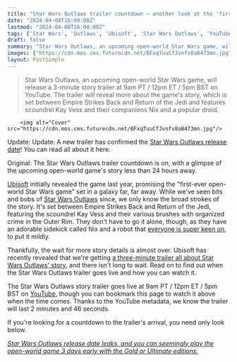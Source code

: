 ```yaml
---
title: "Star Wars Outlaws trailer countdown – another look at the 'first-ever open-world Star Wars game' is nearly here"
date: "2024-04-08T16:00:00Z"
lastmod: "2024-04-08T16:00:00Z"
tags: ['Star Wars', 'Outlaws', 'Ubisoft', 'Star Wars Outlaws', 'YouTube']
draft: false
summary: "Star Wars Outlaws, an upcoming open-world Star Wars game, will release a 3-minute story trailer at 9am PT / 12pm ET / 5pm BST on YouTube. The trailer will reveal more about the game's story, which is set between Empire Strikes Back and Return of the Jedi and features scoundrel Kay Vess and their companions Nix and a popular droid."
images: ["https://cdn.mos.cms.futurecdn.net/BFxqTuuCfJvnfv8aB473mn.jpg"]
layout: PostSimple
---
```

> Star Wars Outlaws, an upcoming open-world Star Wars game, will release a 3-minute story trailer at 9am PT / 12pm ET / 5pm BST on YouTube. The trailer will reveal more about the game's story, which is set between Empire Strikes Back and Return of the Jedi and features scoundrel Kay Vess and their companions Nix and a popular droid.


        <img alt="Cover" src="https://cdn.mos.cms.futurecdn.net/BFxqTuuCfJvnfv8aB473mn.jpg"/>
        
Update: Update: A new trailer has confirmed the [Star Wars Outlaws release date](https://www.gamesradar.com/star-wars-outlaws-release-date-trailer/)! You can read all about it here.

Original: The Star Wars Outlaws trailer countdown is on, with a glimpse of the upcoming open-world game's story less than 24 hours away. 

[Ubisoft](https://www.gamesradar.com/uk/tag/ubisoft/) initially revealed the game last year, promising the "first-ever open-world Star Wars game" set in a galaxy far, far away. While we've seen bits and bobs of [Star Wars Outlaws](https://www.gamesradar.com/star-wars-outlaws-guide/) since, we only know the broad strokes of the story. It's set between Empire Strikes Back and Return of the Jedi, featuring the scoundrel Kay Vess and their various brushes with organized crime in the Outer Rim. They don't have to go it alone, though, as they have an adorable sidekick called Nix and a robot that [everyone is super keen on](https://www.gamesradar.com/star-wars-outlaws-lead-is-kinda-surprised-everyone-wants-to-bang-the-droid/), to put it mildly. 

Thankfully, the wait for more story details is almost over. Ubisoft has recently revealed that we're getting [a three-minute trailer all about Star Wars Outlaws' story](https://www.gamesradar.com/star-wars-outlaws-gets-a-3-minute-trailer-all-about-the-story-in-4-days-way-ahead-of-ubisofts-big-summer-showcase/), and there isn't long to wait. Read on to find out when the Star Wars Outlaws trailer goes live and how you can watch it.

The Star Wars Outlaws story trailer goes live at 9am PT / 12pm ET / 5pm BST on [YouTube](https://www.gamesradar.com/uk/tag/youtube/), though you can bookmark this page to watch it above when the time comes. Thanks to the YouTube metadata, we know the trailer will last 2 minutes and 46 seconds. 

If you're looking for a countdown to the trailer's arrival, you need only look below.

[<em>Star Wars Outlaws release date leaks, and you can seemingly play the open-world game 3 days early with the Gold or Ultimate editions.</em>](https://www.gamesradar.com/star-wars-outlaws-release-date-leaks-and-you-can-seemingly-play-the-open-world-game-3-days-early-with-the-gold-or-ultimate-editions/)
        